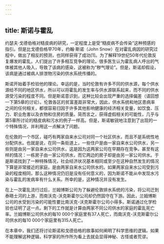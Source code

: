 ```yaml
---
---
---
```

title: 斯诺与霍乱
---




约瑟夫·戈德伯格对糙皮病的研究，一定程度上是受“糙皮病不会传染”这种预感的指引。但是比戈德伯格早70年，约翰·斯诺（John Snow）在对霍乱病因的研究过程中，做出了相反的预测，也同样获得了成功[1]。为了解释19世纪50年代伦敦反复爆发的霍乱，人们提出了许多相互竞争的理论。很多医生认为霍乱病人呼出的气体被其他人吸入，导致了该病的感染，这被称为“秽气理论”。但是，斯诺却假设，该病是通过被病人排泄物污染的供水系统传播的。

斯诺开始着手检验他的理论。幸运的是，当时伦敦有许多不同的供水源，每个供水源给不同的地区供水，所以可以将霍乱的发生率与供水源联系起来，而不同的供水源受污染的程度不同。但是斯诺意识到，这种比较会出现严重的选择偏差（请回想一下第5章的讨论）。伦敦各区的贫富差距非常大，因此，供水系统和地区患病率之间的任何相关，都很容易归因于许多其他影响健康的经济相关变量，如饮食、压力、职业危害以及衣物和住房的质量。简而言之，获得虚假相关的可能性，几乎与第5章所讨论的糙皮病和污水的例子一样高。但是，斯诺敏锐地注意到了出现的一个特殊情况，并利用这一点解决了问题。

在伦敦的一个市区，碰巧有两家自来水公司对同一个社区供水，而且不是系统性地分配供水。也就是说，在同一条街道上，一些住户是由一家自来水公司供水，另一些则是由另一家自来水公司供水，这是因为这两家公司在早期存在竞争。甚至有这样的情况：一栋房子由一家公司供水，而它两边的房子却是由另一家公司供水。于是斯诺找到了一种特殊情况，社会经济状况基本相同或至少在这种自然发生的情况下算是非常接近的家庭，是由两家自来水公司供水的。如果两家自来水公司受到污染的程度相同，那么这种情况仍旧是没有任何意义的，因为斯诺不能从中发现水污染与霍乱的发病率有什么关系。所幸的是，这种情况并没有发生。

在上一次霍乱流行过后，兰姆博斯公司为了躲避伦敦排水系统的污染，将公司迁到泰晤士河的上游，而南沃克-沃克斯霍尔公司却仍然固守在下游。因此，兰姆博斯公司的水受到污染的可能性要比南沃克-沃克斯霍尔公司小得多。斯诺通过化学检验也证明了这一点。剩下的工作就是计算由两家不同公司供水的家庭的霍乱死亡率。兰姆博斯公司供水的每10 000个家庭里有37人死亡，而南沃克-沃克斯霍尔公司供水的每10 000个家庭里有315人死亡。

在本章中，我们还将讨论斯诺和戈德伯格的故事如何阐明了科学思维的逻辑。如果不能理解这种逻辑，科学家的所作所为看上去就会显得神秘、古怪或者荒谬。